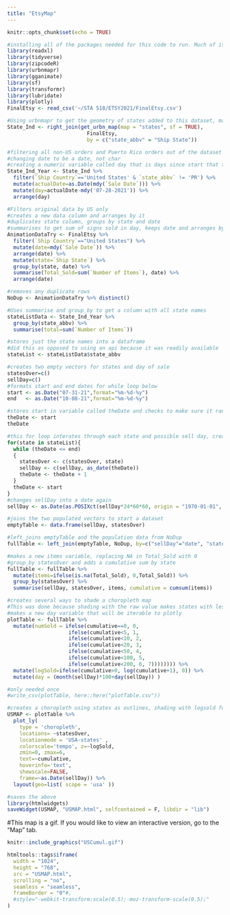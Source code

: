 ```yaml
---
title: "EtsyMap"
---
```


```r
knitr::opts_chunk$set(echo = TRUE)
```



```r
#installing all of the packages needed for this code to run. Much of it was added as needed.
library(readxl)
library(tidyverse)
library(zipcodeR)
library(urbnmapr)
library(gganimate)
library(sf)
library(transformr)
library(lubridate)
library(plotly)
FinalEtsy <- read_csv('~/STA 518/ETSY2021/FinalEtsy.csv')
```


```r
#Using urbnmapr to get the geometry of states added to this dataset, matched using state_abbv
State_Ind <- right_join(get_urbn_map(map = "states", sf = TRUE),
                          FinalEtsy,
                          by = c("state_abbv" = "Ship State"))

#filtering all non-US orders and Puerto Rico orders out of the dataset
#changing date to be a date, not char
#creating a numeric variable called day that is days since start that the order was placed, and arranging the data by day
State_Ind_Year <- State_Ind %>% 
  filter(`Ship Country`=='United States' & `state_abbv` != 'PR') %>% 
  mutate(actualDate=as.Date(mdy(`Sale Date`))) %>% 
  mutate(day=actualDate-mdy('07-28-2021')) %>% 
  arrange(day)
```



```r
#Filters original data by US only
#creates a new data column and arranges by it
#duplicates state column, groups by state and date
#summarises to get sum of signs sold in day, keeps date and arranges by it.
AnimationDataTry <- FinalEtsy %>% 
  filter(`Ship Country`=="United States") %>% 
  mutate(date=mdy(`Sale Date`)) %>% 
  arrange(date) %>% 
  mutate(state=`Ship State`) %>% 
  group_by(state, date) %>% 
  summarise(Total_Sold=sum(`Number of Items`), date) %>% 
  arrange(date)

#removes any duplicate rows
NoDup <- AnimationDataTry %>% distinct()

#Uses summarise and group_by to get a column with all state names
stateListData <- State_Ind_Year %>% 
  group_by(state_abbv) %>% 
  summarise(total=sum(`Number of Items`))

#stores just the state names into a dataframe
#did this as opposed to using an api because it was readily available
stateList <- stateListData$state_abbv

#creates two empty vectors for states and day of sale
statesOver=c()
sellDay=c()
#formats start and end dates for while loop below
start <- as.Date("07-31-21",format="%m-%d-%y")
end   <- as.Date("10-08-21",format="%m-%d-%y")

#stores start in variable called theDate and checks to make sure it ran properly
theDate <- start
theDate

#this for loop interates through each state and possible sell day, creating two populated vectors
for(state in stateList){
  while (theDate <= end)
  {
    statesOver <- c(statesOver, state)
    sellDay <- c(sellDay, as_date(theDate))
    theDate <- theDate + 1                    
  }
  theDate <- start
}
#changes sellDay into a date again
sellDay <- as.Date(as.POSIXct(sellDay*24*60*60, origin = "1970-01-01", tz="UTC"))

#joins the two populated vectors to start a dataset
emptyTable <- data.frame(sellDay, statesOver)

#left_joins emptyTable and the population data from NoDup
fullTable <- left_join(emptyTable, NoDup, by=c("sellDay"="date", "statesOver"="state"))

#makes a new items variable, replacing NA in Total_Sold with 0
#group_by statesOver and adds a cumulative sum by state
fullTable <- fullTable %>% 
  mutate(items=ifelse(is.na(Total_Sold), 0,Total_Sold)) %>% 
  group_by(statesOver) %>% 
  summarise(sellDay, statesOver, items, cumulative = cumsum(items))

#creates several ways to shade a choropleth map
#This was done because shading with the raw value makes states with less than 50 signs barely change color due to California (over 200 signs shipped there) 
#makes a new day variable that will be iterable to plotly
plotTable <- fullTable %>% 
  mutate(numSold = ifelse(cumulative==0, 0,
                    ifelse(cumulative<5, 1,
                    ifelse(cumulative<10, 2,
                    ifelse(cumulative<20, 3,
                    ifelse(cumulative<50, 4,
                    ifelse(cumulative<100, 5,
                    ifelse(cumulative<200, 6, 7)))))))) %>% 
  mutate(logSold=ifelse(cumulative>0, log(cumulative+1), 0)) %>% 
  mutate(day = (month(sellDay)*100+day(sellDay)) )

#only needed once
#write_csv(plotTable, here::here("plotTable.csv"))


```

```r
#creates a choropleth using states as outlines, shading with logsold for best shading, a scale that is just above the highest logsold value to make cumulative shading look better, hovering gives the number of signs shipped to that state, frame is the day variable created above
USMAP <- plotTable %>% 
  plot_ly(
    type = 'choropleth',
    locations= ~statesOver,
    locationmode = 'USA-states' , 
    colorscale='tempo', z=~logSold,
    zmin=0, zmax=6,
    text=~cumulative,
    hoverinfo='text',
    showscale=FALSE,
    frame=~as.Date(sellDay)) %>% 
  layout(geo=list( scope = 'usa' )) 

#saves the above 
library(htmlwidgets)
saveWidget(USMAP, "USMAP.html", selfcontained = F, libdir = "lib")
```

#This map is a gif. If you would like to view an interactive version, go to the "Map" tab.
```r
knitr::include_graphics("USCumul.gif")
```

```r
htmltools::tags$iframe(
  width = "1024",
  height = "768",
  src = "USMAP.html", 
  scrolling = "no", 
  seamless = "seamless",
  frameBorder = "0"#,
  #style="-webkit-transform:scale(0.5);-moz-transform-scale(0.5);"
)
```





